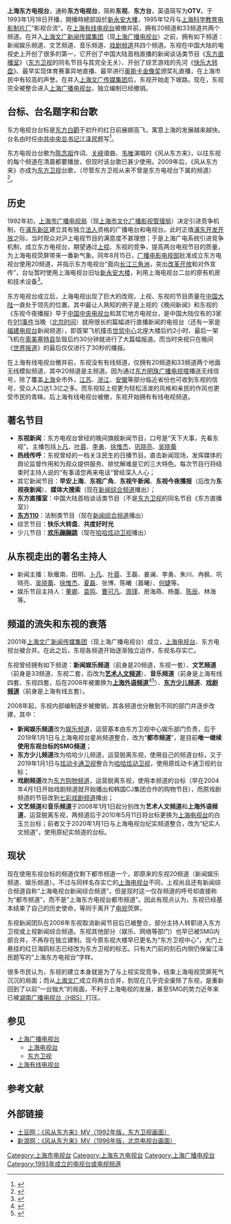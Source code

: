 {{otheruses|subject=上海市的电视台|other=海南省东方市的电视台|东方市广播电视台}}
{{Distinguish|东方卫视|东方有线}}
{{電視網資訊
|電視網名稱     = 上海东方电视台
|電視網商標檔案 = DFTV logo.png
|電視網商標尺寸 = 150px
|電視網商標名稱 = 上海东方电视台标志
|類型           = [[无线电视|无线电视]]、[[有线电视|有线电视]]
|品牌           = 
|開播日期       = 1993年1月18日
|國家           = {{PRC}}
|可收視地區     = [[上海市|上海市]]及周边省份
|創立日期       = 
|創立者         = [[穆端正|穆端正]]
|口號           =
|格言           = 
|收視率         = 
|收視率調查時間 = 
|收視率資料來源 = 
|市場占有率     = 
|擁有者         = 上海广播电视台
|持股者         = 
|關鍵人物       = [[穆端正|穆端正]]（首任台长）
|旗下類比頻道   = 
|旗下數位頻道   = 
|官方網站       = http://www.smg.cn 上海广播电视台网站
|備註           =
}}

'''上海东方电视台'''，通称'''东方电视台'''，简称'''东视'''、'''东方台'''，英语简写为'''OTV'''。于1993年1月18日开播，開播時總部設於[[新永安大樓|新永安大樓]]，1995年12月与[[上海科学教育电影制片厂|上海科学教育电影制片厂]]“影视合流”。在[[上海有线电视台|上海有线电视台]]被撤并前，拥有20频道和33频道共两个频道。在并入[[上海文广传媒集团|上海文广新闻传媒集团]]（现[[上海广播电视台|上海广播电视台]]）之前，拥有如下频道：新闻娱乐频道、文艺频道、音乐频道、[[七彩戏剧频道|戏剧频道]]共四个频道。东视在中国大陆的电视史上开创了很多的第一，它开创了中国大陆首档直播的新闻谈话类节目《[[东方直播室|东方直播室]]》（[[东方卫视|东方卫视]]的同名节目与其完全无关）、开创了综艺游戏的先河《[[快乐大转盘|快乐大转盘]]》、最早实现体育赛事异地直播、最早进行[[奥斯卡金像奖|奥斯卡金像奖]]颁奖礼直播，在上海市民中有较高的声誉。在并入[[上海文广传媒集团|上海文广传媒集团]]后，东视开始走下坡路。现在，东视完全被整合进入[[上海广播电视台|上海广播电视台]]，独立编制已经撤销。

==台标、台名题字和台歌==
东方电视台台标是[[东方白鹳|东方白鹳]]于初升的红日前展翅高飞，寓意上海的发展越来越快。台名由时任[[中共中央总书记|中共中央总书记]][[江泽民|江泽民]]题写<ref>{{cite web | title = 东方电视台简介 | publisher = CCTV | url = http://www.cctv.com/lm/792/45/54715.html | language = zh | access-date = 2010-08-01 | archive-date = 2022-04-19 | archive-url = https://web.archive.org/web/20220419080728/http://www.cctv.com/lm/792/45/54715.html }}</ref>。

东方电视台台歌为[[陈念祖|陈念祖]]作词、[[关峡|关峡]]谱曲、[[韦唯|韦唯]]演唱的《风从东方来》，以往东视的每个频道在清晨都要播放，但现时该台歌已甚少使用。2009年后，《风从东方来》亦成为[[东方卫视|东方卫视]]台歌，（尽管东方卫视从来不曾是东方电视台下属的频道）<ref>{{cite web | title = 东方卫视改版 | publisher = 腾讯网 | url = http://news.qq.com/a/20090615/000693.htm | date = 2009-06-15 | language = zh | access-date = 2010-08-01 | archive-date = 2017-01-02 | archive-url = https://web.archive.org/web/20170102173904/http://news.qq.com/a/20090615/000693.htm }}</ref>。

==历史==
1992年初，[[上海市广播电视局|上海市广播电视局]]（现[[上海市文化广播影视管理局|上海市文化广播影视管理局]]）决定引进竞争机制，在[[浦东新区|浦东新区]]建立具有独立[[法人|法人]]资格的广播电台和电视台。此时正值[[浦东开发开放|浦东开发开放]]之际，当时观众对沪上电视节目的满意度不甚理想；于是上海广电系统引进竞争机制，成立东方电视台，期望通过[[上海电视台|上视]]、东视的竞争，提高两台电视节目的质量，为上海电视荧屏带来一番新气象。同年8月15日，[[广播电影电视部|广播电影电视部]]批准成立东方电视台使用20频道，并指示东方电视台“面向[[长江三角洲|长江三角洲]]，突出[[改革开放|改革开放]]和对外宣传”，台址暂时使用上海电视台旧址[[新永安大楼|新永安大楼]]，利用上海电视台二台的原有机房和技术设备<ref name=shsdfz>{{cite web|url=http://www.shtong.gov.cn/Newsite/node2/node2245/node4510/node11505/node11512/node63816/userobject1ai12556.html|title=上海广播电视志→第三编电视台→第一章无线电视→第一节 上海东方电视台|publisher=上海市地方志办公室|accessdate=2016年9月8日|archive-date=2016年11月30日|archive-url=https://web.archive.org/web/20161130014728/http://www.shtong.gov.cn/Newsite/node2/node2245/node4510/node11505/node11512/node63816/userobject1ai12556.html|dead-url=no}}</ref>。

东方电视台成立后，上海电视出现了巨大的改观，上视、东视的节目质量在[[中国大陆|中国大陆]]一直处于领先的位置。其中最让人熟知的例子是上视的《晚间新闻》和东视的《东视今夜播报》早于[[中国中央电视台|中国中央电视台]]和其它地方电视台，是中国大陆仅有的3家在[[911事件|911事件]]当晚（[[北京时间|北京时间]]）就用很长的篇幅进行直播新闻的电视台（还有一家是[[福建电视台|福建电视台]]新闻频道），即首架飞机撞击[[世贸中心|世贸中心]]北座大楼后约2小时、最后一架飞机在[[索美塞特縣_(賓夕法尼亞州)|索美塞特县]]坠毁后约30分钟就进行了大篇幅报道。而当时央视只在晚间《[[晚间新闻_(中国中央电视台)|世界报道]]》的最后仅仅进行了30秒的播报。

在上海有线电视台撤并前，东视没有有线频道，仅拥有20频道和33频道两个地面无线模拟频道，其中20频道是主频道。因为通过[[东方明珠广播电视塔|东方明珠广播电视塔]]播送无线信号，除了覆盖[[上海|上海]]全市外，[[江苏|江苏]]、[[浙江|浙江]]、[[安徽|安徽]]等部分临近省份也可收到东视的信号，受众人口达1.3亿之多。而东视较上视更为轻松活泼的风格和亲民的作风也更受市民的青睐。后上海有线电视台被撤，东视开始拥有有线电视频道。

==著名节目==
*'''东视新闻'''：东方电视台曾经的晚间旗舰新闻节目，口号是“天下大事，先看东视”。主播包括[[卜凡_(主持人)|卜凡]]、[[叶蓉|叶蓉]]、[[李勇|李勇]]、[[徐惟杰|徐惟杰]]、[[巩晓亮|巩晓亮]]、[[吴晓蕾|吴晓蕾]]
*'''热线传呼'''：东视曾经的一档关注民生的日播节目。直击新闻现场，发挥媒体的舆论监督作用和为观众提供服务、排忧解难是它的三大特色。每次节目行将结束时主持人说的“有事请您再来电话”曾经深入人心；
*其它新闻节目：'''早安上海'''、'''东视广角'''、'''东视午新闻'''、'''东视今夜播报'''（后改为'''东视夜新闻'''）、'''媒体大搜索'''（现在[[上海电视台新闻综合频道|新闻综合频道]]播出）；
*'''东方直播室'''：中国大陆首档谈话类节目（不是[[东方卫视|东方卫视]]的同名节目《东方直播室》）
*'''[[东方110|东方110]]'''：法制类节目（现在[[上海电视台新闻综合频道|新闻综合频道]]播出）
*综艺节目：'''快乐大转盘'''、'''共度好时光'''
*少儿节目：'''[[欢乐蹦蹦跳|欢乐蹦蹦跳]]'''（现在[[哈哈炫动卫视|哈哈炫动卫视]]播出）

==从东视走出的著名主持人==

* 新闻主播：耿雁南、田明、[[卜凡_(主持人)|卜凡]]、[[叶蓉|叶蓉]]、王磊、姜澜、李勇、朱川、冉枫、巩晓亮、[[吴晓蕾|吴晓蕾]]、[[徐惟杰|徐惟杰]]、[[夏磊_(主持人)|夏磊]]、张博、陈曦（晨曦）、[[何婕|何婕]]等。
* 娱乐节目主持人：[[董卿|董卿]]、[[袁鸣|袁鸣]]、[[曹可凡|曹可凡]]、[[周瑾|周瑾]]、房海燕、杨蕾、[[陈辰|陈辰]]、林海等。

==频道的流失和东视的衰落==
2001年[[上海文广新闻传媒集团|上海文广新闻传媒集团]]（现上海广播电视台）成立，[[上海电视台|上海电视台]]、东方电视台被合并。在此之后，东视各频道开始逐渐独立运作，东视名存实亡。

东视曾经拥有如下频道：'''新闻娱乐频道'''（前身是20频道，东视一套）、'''文艺频道'''（前身是33频道、东视二套，后改为'''[[艺术人文频道|艺术人文频道]]'''）、'''音乐频道'''（前身是上海有线四套、东视四套，后在2008年被置换为'''[[ICS_(频道)|上海外语频道]]'''<ref>{{Cite web |url=http://www.2005tv.com/eo/shownews.asp?id=674 |title=上海音乐频道“Channel音”频道 停播特别报道 |accessdate=2010-08-01 |archive-date=2008-04-24 |archive-url=https://web.archive.org/web/20080424014320/http://www.2005tv.com/eo/shownews.asp?id=674 |dead-url=yes }}</ref><ref>{{Cite web |url=http://article.pchome.net/content-527082.html |title=上海明年将取消音乐、文艺频道增加外语频道 |access-date=2010-08-01 |archive-url=https://web.archive.org/web/20071215152905/http://article.pchome.net/content-527082.html |archive-date=2007-12-15 |dead-url=yes }}</ref>）、'''[[哈哈少儿频道|东方少儿频道]]'''、'''[[东方购物|戏剧频道]]'''（前身是上海有线五套）。

2008年起，东视内部编制逐步被撤销，其各频道也分散到不同的部门并逐步改建，其中：

* '''新闻娱乐频道'''改为[[上海广播电视台都市频道#娱乐频道|娱乐频道]]，运营基本由东方卫视中心娱乐部门负责，后于2019年1月1日与上海电视台星尚频道整合，改为“'''都市频道'''”，是目前'''唯一继续使用东视台标的SMG频道'''；
* '''东方少儿频道'''改为哈哈少儿频道，运营脱离东视，使用自己的频道台标，又于2019年1月1日与[[炫动卡通卫视|炫动卡通卫视]]整合为[[哈哈炫动卫视|哈哈炫动卫视]]，使用原炫动卡通卫视的台标；
* '''戏剧频道'''改为[[东方购物|东方购物频道]]，运营脱离东视，使用本频道的台标（早在2004年4月1日开始戏剧频道就开始播出和韩国CJ集团合作的购物节目），而原戏剧频道的节目改到[[七彩戏剧频道|七彩戏剧频道]]播出；
* '''文艺频道'''和'''音乐频道'''于2008年1月1日起分别改为'''艺术人文频道'''和'''上海外语频道'''，运营脱离东视，两频道后于2010年5月11日将台标更换为[[上海电视台|上海电视台]]的白玉兰台标；前者又于2020年1月1日与上海电视台纪实频道整合，改为“纪实人文频道”，使用原纪实频道的台标。

==现状==
现在使用东视台标的频道仅剩下都市频道一个，即原来的东视20频道（新闻娱乐频道、娱乐频道）。不过与同样名存实亡的[[上海电视台|上海电视台]]不同，上视尚且还有新闻综合频道自称“上海电视台新闻综合频道”，但是现时这一仅存频道的呼号却直接称为“都市频道”，而不是“上海东方电视台都市频道”。因此有观点认为，东视已经基本结束了自己的历史使命，等同于离开了[[电视|电视]]荧屏。

东视新闻团队在2008年东视取消新闻节目后已被整合，部分主持人转职进入东方卫视或上视新闻综合频道。东视其他部分（娱乐、网络等部门）也早已被SMG内部合并，不再存在独立建制。现今原东视大楼早已更名为“东方卫视中心”，大门上悬挂的红日海鸥标志已经改为东方卫视的标志。只有大门前的刻石内侧仍保留江泽民题写的“上海东方电视台”字样。

很多市民认为，东视的建立本身就是为了与上视实现竞争，结束上海电视荧屏死气沉沉的局面；而从[[上海广播电视台|上海文广]]成立将两台合并，到现在几乎完全废除了东视，是重新回到了以前“一台独大”的局面，不利于上海电视的发展，甚至SMG的势力近年来已被[[湖南广播电视台|湖南广播电视台（HBS）]]打压。

== 参见 ==
{{Portal box|中华人民共和国|上海|电视}}
* [[上海广播电视台|上海广播电视台]]
** [[上海电视台|上海电视台]]
** [[东方卫视|东方卫视]]
* [[上海有线电视台|上海有线电视台]]

== 参考文献 ==
{{Reflist}}

==外部链接==
*[http://www.tudou.com/programs/view/rMxZzbxMpbY/ 土豆网：《风从东方来》MV（1992年版，东方卫视画面）] {{Wayback|url=http://www.tudou.com/programs/view/rMxZzbxMpbY/ |date=20150418110402 }}
*[http://video.sina.com.cn/v/b/20555834-1336653850.html 新浪网：《风从东方来》MV（1996年版，北京电视台画面）] {{Wayback|url=http://video.sina.com.cn/v/b/20555834-1336653850.html |date=20160304095552 }}

{{上海广播电视台}}
{{中华人民共和国广播电视网络}}
{{上海大鲨鱼}}

[[Category:上海市电视台|Category:上海市电视台]]
[[Category:上海东方电视台|Category:上海东方电视台]]
[[Category:上海广播电视台|Category:上海广播电视台]]
[[Category:1993年成立的电视台或电视频道|Category:1993年成立的电视台或电视频道]]